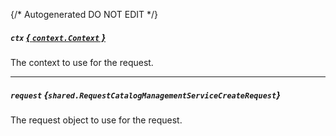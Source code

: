 {/* Autogenerated DO NOT EDIT  */}

##### `ctx` [*{ `context.Context` }*](https://pkg.go.dev/context#Context)
The context to use for the request.

---
##### `request` *{`shared.RequestCatalogManagementServiceCreateRequest`}*
The request object to use for the request.
<Collapsible openLabel={Labels.showProperties} closeLabel={Labels.hideProperties}>
    <RequestCatalogManagementServiceCreateRequest/>
</Collapsible>


